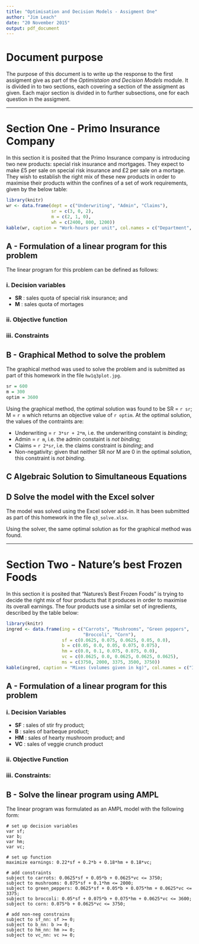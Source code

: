 ```yaml
---
title: "Optimisation and Decision Models - Assigment One"
author: "Jim Leach"
date: "20 November 2015"
output: pdf_document
---
```


# Document purpose

The purpose of this document is to write up the response to the first assigment give as part of the _Optimistaion and Decision Models_ module. It is divided in to two sections, each covering a section of the assigment as given. Each major section is divided in to further subsections, one for each question in the assigment.

***

# Section One - Primo Insurance Company

In this section it is posited that the Primo Insurance company is introducing two new products: special risk insurance and mortgages. They expect to make £5 per sale on special risk insurance and £2 per sale on a mortage. They wish to establish the right mix of these new products in order to maximise their products within the confines of a set of work requirements, given by the below table:

```r
library(knitr)
wr <- data.frame(dept = c("Underwriting", "Admin", "Claims"),
                 sr = c(3, 0, 2),
                 m = c(2, 1, 0),
                 wh = c(2400, 800, 1200))
kable(wr, caption = "Work-hours per unit", col.names = c("Department", "Special Risk", "Mortage", "Work-hours available"))
```

## A - Formulation of a linear program for this problem

The linear program for this problem can be defined as follows:

### i. Decision variables

* __SR__ : sales quota of special risk insurance; and
* __M__ : sales quota of mortages

### ii. Objective function

\begin{equation} \label{eq:3a_of}
max \quad Profit = 5.SR + 2.M
\end{equation}

### iii. Constraints

\begin{equation} \label{eq:3a_const}
\begin{split}
Underwriting:\quad 3.SR + 2M \leq 2400 \\
Admin: \quad 0.SR + 1.M \leq 800 \\
Claims: \quad 2.SR + 0.M \leq 1200 \\
Nonnegativity: \quad SR,  M \geq 0
\end{split}
\end{equation}

## B - Graphical Method to solve the problem

The graphical method was used to solve the problem and is submitted as part of this homework in the file `hw1q3plot.jpg`.

```r
sr = 600
m = 300
optim = 3600
```

Using the graphical method, the optimal solution was found to be SR = `r sr`; M = `r m` which returns an objective value of `r optim`. At the optimal solution, the values of the contraints are:

* Underwriting = `r 3*sr + 2*m`, i.e. the underwriting constaint is _binding_;
* Admin = `r m`, i.e. the admin constaint is _not binding_; 
* Claims = `r 2*sr`, i.e. the claims constraint is _binding_; and
* Non-negativity: given that neither SR nor M are 0 in the optimal solution, this constraint is _not binding_.

## C Algebraic Solution to Simultaneous Equations

## D Solve the model with the Excel solver

The model was solved using the Excel solver add-in. It has been submitted as part of this homework in the file `q3_solve.xlsx`.

Using the solver, the same optimal solution as for the graphical method was found.

***

\pagebreak

# Section Two - Nature's best Frozen Foods

In this section it is posited that "Natures's Best Frozen Foods" is trying to decide the right mix of four products that it produces in order to maximise its overall earnings. The four products use a similar set of ingredients, described by the table below:

```r
library(knitr)
ingred <- data.frame(ing = c("Carrots", "Mushrooms", "Green peppers",
                             "Broccoli", "Corn"),
                     sf = c(0.0625, 0.075, 0.0625, 0.05, 0.0),
                     b = c(0.05, 0.0, 0.05, 0.075, 0.075),
                     hm = c(0.0, 0.1, 0.075, 0.075, 0.0),
                     vc = c(0.0625, 0.0, 0.0625, 0.0625, 0.0625),
                     ms = c(3750, 2000, 3375, 3500, 3750))
kable(ingred, caption = "Mixes (volumes given in kg)", col.names = c("Ingredients", "Stir Fry", "Barbeque", "Heart mushrooms", "Veggie Crunch", "Montly ingredient supply"))
```


## A - Formulation of a linear program for this problem

### i. Decision Variables

* __SF__ : sales of stir fry product;
* __B__ : sales of barbeque product;
* __HM__ : sales of hearty mushroom product; and
* __VC__ : sales of veggie crunch product

### ii. Objective Function


\begin{equation} \label{eq:4a_of}
max \quad Earnings = 0.22SF + 0.20B + 0.18HM + 0.18VC
\end{equation}

### iii. Constraints:

\begin{equation} \label{eq:4a_const}
\begin{split}
Carrots: 0.0625SF + 0.05B + 0.0625VC \leq 3750 \\
Mushrooms: 0075SF + 0.1HM \leq 2000 \\
Green peppers: 0.0625SF + 0.05B + 0.075HM + 0.0625VC \leq 3375 \\
Broccoli: 0.05SF + 0.075B + 0.075HM + 0.0625VC \leq 3500 \\
Corn: 0.075B + 0.0625VC \leq 3750 \\
Nonnegativity: \quad SF,  B, HM, VC \geq 0
\end{split}
\end{equation}

## B - Solve the linear program using AMPL

The linear program was formulated as an AMPL model with the following form:

```
# set up decision variables
var sf;
var b;
var hm;
var vc;

# set up function
maximize earnings: 0.22*sf + 0.2*b + 0.18*hm + 0.18*vc;

# add constraints
subject to carrots: 0.0625*sf + 0.05*b + 0.0625*vc <= 3750;
subject to mushrooms: 0.075*sf + 0.1*hm <= 2000;
subject to green_peppers: 0.0625*sf + 0.05*b + 0.075*hm + 0.0625*vc <= 3375;
subject to broccoli: 0.05*sf + 0.075*b + 0.075*hm + 0.0625*vc <= 3600;
subject to corn: 0.075*b + 0.0625*vc <= 3750;

# add non-neg constrains
subject to sf_nn: sf >= 0;
subject to b_nn: b >= 0;
subject to hm_nn: hm >= 0;
subject to vc_nn: vc >= 0;
```

